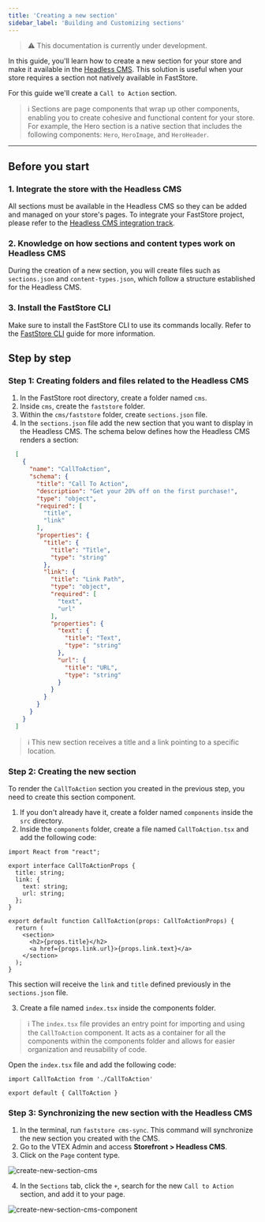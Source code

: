 ```yaml
---
title: 'Creating a new section'
sidebar_label: 'Building and Customizing sections'
---
```


> ⚠️ This documentation is currently under development.

In this guide, you'll learn how to create a new section for your store and make it available in the [Headless CMS](https://developers.vtex.com/docs/guides/faststore/headless-cms-overview). This solution is useful when your store requires a section not natively available in FastStore.

For this guide we'll create a `Call to Action` section.

> ℹ️ Sections are page components that wrap up other components, enabling you to create cohesive and functional content for your store. For example, the Hero section is a native section that includes the following components: `Hero`, `HeroImage`, and `HeroHeader`.

---

## Before you start

<Steps>

### 1. Integrate the store with the Headless CMS

All sections must be available in the Headless CMS so they can be added and managed on your store's pages. To integrate your FastStore project, please refer to the [Headless CMS integration track](https://developers.vtex.com/docs/guides/faststore/headless-cms-1-configuring-the-vtex-account).

### 2. Knowledge on how sections and content types work on Headless CMS

During the creation of a new section, you will create files such as `sections.json` and `content-types.json`, which follow a structure established for the Headless CMS.

### 3. Install the FastStore CLI

Make sure to install the FastStore CLI to use its commands locally. Refer to the [FastStore CLI](https://developers.vtex.com/docs/guides/faststore/getting-started-3-faststore-cli) guide for more information.

</Steps>

## Step by step

### Step 1: Creating folders and files related to the Headless CMS

1. In the FastStore root directory, create a folder named `cms`.
2. Inside `cms`, create the `faststore` folder.
3. Within the `cms/faststore` folder, create `sections.json` file.
4. In the `sections.json` file add the new section that you want to display in the Headless CMS. The schema below defines how the Headless CMS renders a section:

```json filename="sections.json" copy
  [
    {
      "name": "CallToAction",
      "schema": {
        "title": "Call To Action",
        "description": "Get your 20% off on the first purchase!",
        "type": "object",
        "required": [
          "title",
          "link"
        ],
        "properties": {
          "title": {
            "title": "Title",
            "type": "string"
          },
          "link": {
            "title": "Link Path",
            "type": "object",
            "required": [
              "text",
              "url"
            ],
            "properties": {
              "text": {
                "title": "Text",
                "type": "string"
              },
              "url": {
                "title": "URL",
                "type": "string"
              }
            }
          }
        }
      }
    }
  ]
```

> ℹ️ This new section receives a title and a link pointing to a specific location.

### Step 2: Creating the new section

To render the `CallToAction` section you created in the previous step, you need to create this section component.

1. If you don't already have it, create a folder named `components` inside the `src` directory.
2. Inside the `components` folder, create a file named `CallToAction.tsx` and add the following code:

```tsx filename="src/components/CallToAction.tsx" copy
import React from "react";

export interface CallToActionProps {
  title: string;
  link: {
    text: string;
    url: string;
  };
}

export default function CallToAction(props: CallToActionProps) {
  return (
    <section>
      <h2>{props.title}</h2>
      <a href={props.link.url}>{props.link.text}</a>
    </section>
  );
}
```

This section will receive the `link` and `title` defined previously in the `sections.json` file.

3. Create a file named `index.tsx` inside the components folder.

> ℹ️ The `index.tsx` file provides an entry point for importing and using the `CallToAction` component. It acts as a container for all the components within the components folder and allows for easier organization and reusability of code.

Open the `index.tsx` file and add the following code:

```tsx filename="src/components/index.tsx" copy
import CallToAction from './CallToAction'

export default { CallToAction }
```

### Step 3: Synchronizing the new section with the Headless CMS

1. In the terminal, run `faststore cms-sync`. This command will synchronize the new section you created with the CMS.
2. Go to the VTEX Admin and access **Storefront > Headless CMS**.
3. Click on the `Page` content type.

  ![create-new-section-cms](https://vtexhelp.vtexassets.com/assets/docs/src/create-new-section-cms___51aed56fb1be8d73c2fee14e54151c3d.png)

4. In the `Sections` tab, click the `+`, search for the new `Call to Action` section, and add it to your page.

  ![create-new-section-cms-component](https://vtexhelp.vtexassets.com/assets/docs/src/create-new-section-cms-component___994587c4fa77d99a04fda72524266d4d.gif)
